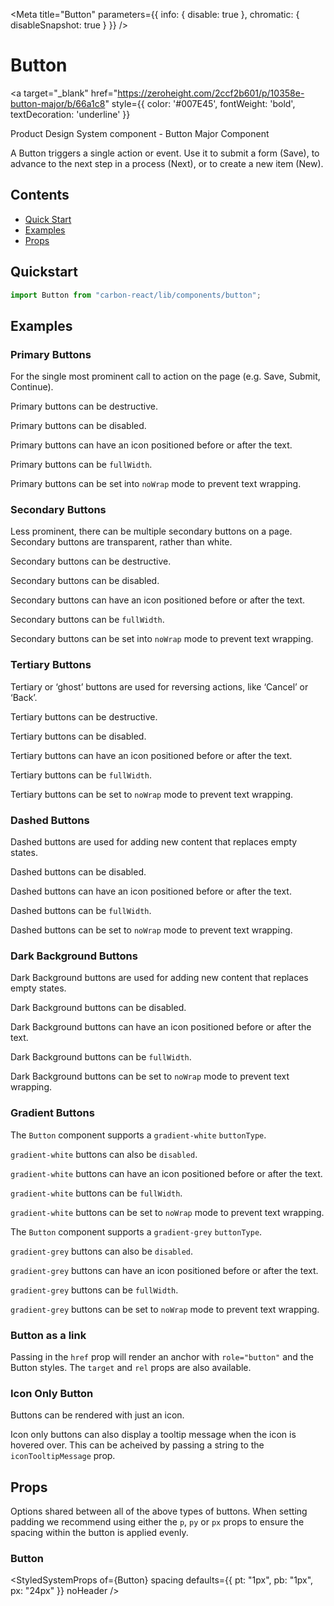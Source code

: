 



<Meta title="Button" parameters={{ info: { disable: true }, chromatic: { disableSnapshot: true } }} />

# Button

<a
  target="_blank"
  href="https://zeroheight.com/2ccf2b601/p/10358e-button-major/b/66a1c8"
  style={{ color: '#007E45', fontWeight: 'bold', textDecoration: 'underline' }}
>
  Product Design System component - Button Major Component
</a>

A Button triggers a single action or event.
Use it to submit a form (Save), to advance to the next step in a process (Next), or to create a new item (New).

## Contents

- [Quick Start](#quick-start)
- [Examples](#examples)
- [Props](#props)

## Quickstart

```javascript
import Button from "carbon-react/lib/components/button";
```

## Examples

### Primary Buttons

For the single most prominent call to action on the page (e.g. Save, Submit, Continue).

<Canvas>
  <Story name="primary" story={stories.PrimaryButton} />
</Canvas>

Primary buttons can be destructive.

<Canvas>
  <Story name="primary/destructive" story={stories.PrimaryButtonDestructive} />
</Canvas>

Primary buttons can be disabled.

<Canvas>
  <Story name="primary/disabled" story={stories.PrimaryButtonDisabled} />
</Canvas>

Primary buttons can have an icon positioned before or after the text.

<Canvas>
  <Story name="primary/icon" story={stories.PrimaryButtonIcon} />
</Canvas>

Primary buttons can be `fullWidth`.

<Canvas>
  <Story name="primary/full-width" story={stories.PrimaryButtonFullWitdth} />
</Canvas>

Primary buttons can be set into `noWrap` mode to prevent text wrapping.

<Canvas>
  <Story name="primary/noWrap" story={stories.PrimaryButtonNoWrap} />
</Canvas>

### Secondary Buttons

Less prominent, there can be multiple secondary buttons on a page.
Secondary buttons are transparent, rather than white.

<Canvas>
  <Story name="secondary" story={stories.SecondaryButton} />
</Canvas>

Secondary buttons can be destructive.

<Canvas>
  <Story name="secondary/destructive" story={stories.SecondaryButtonDestructive} />
</Canvas>

Secondary buttons can be disabled.

<Canvas>
  <Story name="secondary/disabled" story={stories.SecondaryButtonDisabled} />
</Canvas>

Secondary buttons can have an icon positioned before or after the text.

<Canvas>
  <Story name="secondary/icon" story={stories.SecondaryButtonIcon} />
</Canvas>

Secondary buttons can be `fullWidth`.

<Canvas>
  <Story name="secondary/full-width" story={stories.SecondaryFullWidth} />
</Canvas>

Secondary buttons can be set into `noWrap` mode to prevent text wrapping.

<Canvas>
  <Story name="secondary/noWrap" parameters={{  }} story={stories.SecondaryNoWrap} />
</Canvas>

### Tertiary Buttons

Tertiary or ‘ghost’ buttons are used for reversing actions, like ‘Cancel’ or ‘Back’.

<Canvas>
  <Story name="tertiary" story={stories.TertiaryButton} />
</Canvas>

Tertiary buttons can be destructive.

<Canvas>
  <Story name="tertiary/destructive" story={stories.TertiaryButtonDestructive} />
</Canvas>

Tertiary buttons can be disabled.

<Canvas>
  <Story name="tertiary/disabled" story={stories.TertiaryButtonDisabled} />
</Canvas>

Tertiary buttons can have an icon positioned before or after the text.

<Canvas>
  <Story name="tertiary/icon" story={stories.TertiaryButtonIcon} />
</Canvas>

Tertiary buttons can be `fullWidth`.

<Canvas>
  <Story name="tertiary/full-width" story={stories.TertiaryButtonFullWitdth} />
</Canvas>

Tertiary buttons can be set to `noWrap` mode to prevent text wrapping.

<Canvas>
  <Story name="tertiary/noWrap" story={stories.TertiaryButtonNoWrap} />
</Canvas>

### Dashed Buttons

Dashed buttons are used for adding new content that replaces empty states.

<Canvas>
  <Story name="dashed" story={stories.DashedButton} />
</Canvas>

Dashed buttons can be disabled.

<Canvas>
  <Story name="dashed/disabled" story={stories.DashedButtonDisabled} />
</Canvas>

Dashed buttons can have an icon positioned before or after the text.

<Canvas>
  <Story name="dashed/icon" story={stories.DashedButtonIcon} />
</Canvas>

Dashed buttons can be `fullWidth`.

<Canvas>
  <Story name="dashed/full-width" story={stories.DashedButtonFullWidth} />
</Canvas>

Dashed buttons can be set to `noWrap` mode to prevent text wrapping.

<Canvas>
  <Story name="dashed/noWrap" story={stories.DashedButtonNoWrap} />
</Canvas>

### Dark Background Buttons

Dark Background buttons are used for adding new content that replaces empty states.

<Canvas>
  <Story name="darkBackground" story={stories.DarkBackgroundButton} />
</Canvas>

Dark Background buttons can be disabled.

<Canvas>
  <Story name="darkBackground/disabled" story={stories.DarkBackgroundButtonDisabled} />
</Canvas>

Dark Background buttons can have an icon positioned before or after the text.

<Canvas>
  <Story name="darkBackground/icon" story={stories.DarkBackgroundButtonIcon} />
</Canvas>

Dark Background buttons can be `fullWidth`.

<Canvas>
  <Story name="darkBackground/full-width" story={stories.DarkBackgroundButtonFullWidth} />
</Canvas>

Dark Background buttons can be set to `noWrap` mode to prevent text wrapping.

<Canvas>
  <Story name="darkBackground/noWrap" story={stories.DarkBackgroundButtonNoWrap} />
</Canvas>

### Gradient Buttons

The `Button` component supports a `gradient-white` `buttonType`.

<Canvas>
  <Story name="gradient/white" story={stories.GradientWhite} />
</Canvas>

`gradient-white` buttons can also be `disabled`.

<Canvas>
  <Story name="gradient/white/disabled" story={stories.GradientWhiteDisabled} />
</Canvas>

`gradient-white` buttons can have an icon positioned before or after the text.

<Canvas>
  <Story name="gradient/white/icons" story={stories.GradientWhiteIcon} />
</Canvas>

`gradient-white` buttons can be `fullWidth`.

<Canvas>
  <Story name="gradient/white/full-width" story={stories.GradientWhiteFullWidth} />
</Canvas>

`gradient-white` buttons can be set to `noWrap` mode to prevent text wrapping.

<Canvas>
  <Story name="gradient/white/noWrap" story={stories.GradientWhiteNoWrap} />
</Canvas>

The `Button` component supports a `gradient-grey` `buttonType`.

<Canvas>
  <Story name="gradient/grey" story={stories.GradientGrey} />
</Canvas>

`gradient-grey` buttons can also be `disabled`.

<Canvas>
  <Story name="gradient/grey/disabled" story={stories.GradientGreyDisabled} />
</Canvas>

`gradient-grey` buttons can have an icon positioned before or after the text.

<Canvas>
  <Story name="gradient/grey/icons" story={stories.GradientGreyIcon} />
</Canvas>

`gradient-grey` buttons can be `fullWidth`.

<Canvas>
  <Story name="gradient/grey/full-width" story={stories.GradientGreyFullWidth} />
</Canvas>

`gradient-grey` buttons can be set to `noWrap` mode to prevent text wrapping.

<Canvas>
  <Story name="gradient/grey/noWrap" story={stories.GradientGreyNoWrap} />
</Canvas>

### Button as a link

Passing in the `href` prop will render an anchor with `role="button"` and the Button styles. The `target` and `rel` props are also available.

<Canvas>
  <Story name="as a link" story={stories.ButtonAsALink} />
</Canvas>

### Icon Only Button

Buttons can be rendered with just an icon.

<Canvas>
  <Story name="icon only button" story={stories.ButtonIconOnly} />
</Canvas>

Icon only buttons can also display a tooltip message when the icon is hovered over. This can be acheived by passing a string to the `iconTooltipMessage` prop.

<Canvas>
  <Story
    name="icon only button with tooltip"
    story={stories.ButtonIconTooltipMessage}
    />
</Canvas>

## Props

Options shared between all of the above types of buttons. When setting padding we recommend using either the `p`, `py`
or `px` props to ensure the spacing within the button is applied evenly.

### Button

<StyledSystemProps
  of={Button}
  spacing
  defaults={{ pt: "1px", pb: "1px", px: "24px" }}
  noHeader
/>
